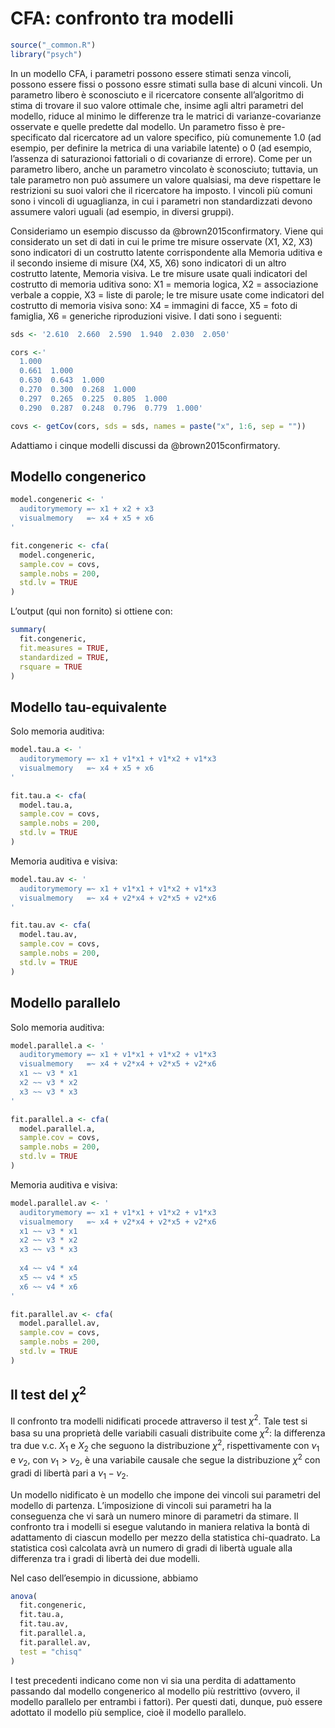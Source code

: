 # CFA: confronto tra modelli {#ch:cfa-cong-parall}

```r
source("_common.R")
library("psych")
```

In un modello CFA, i parametri  possono essere stimati senza vincoli, possono essere fissi o possono essre stimati sulla base di alcuni vincoli. Un parametro libero è sconosciuto e il ricercatore consente all'algoritmo di stima di trovare il suo valore ottimale che, insime agli altri parametri del modello, riduce al minimo le differenze tra le matrici di varianze-covarianze osservate e quelle predette dal modello. Un parametro fisso è pre-specificato dal ricercatore ad un valore specifico, più comunemente 1.0 (ad esempio, per definire la metrica di una variabile latente) o 0 (ad esempio, l'assenza di saturazionoi fattoriali o di covarianze di errore). Come per un parametro libero, anche un parametro vincolato è sconosciuto; tuttavia, un tale parametro non può assumere un valore qualsiasi, ma deve rispettare le restrizioni su suoi valori che il ricercatore ha imposto. I vincoli più comuni sono i vincoli di uguaglianza, in cui i parametri non standardizzati devono assumere valori uguali (ad esempio, in diversi gruppi).

Consideriamo un esempio discusso da @brown2015confirmatory. Viene qui considerato un set di dati in cui le prime tre misure osservate (X1, X2, X3) sono indicatori di un costrutto latente corrispondente alla Memoria uditiva e il secondo insieme di misure (X4, X5, X6) sono indicatori di un altro costrutto latente, Memoria visiva. Le tre misure usate quali indicatori del costrutto di memoria uditiva sono: X1 = memoria logica, X2 = associazione verbale a coppie, X3 = liste di parole; le tre misure usate come indicatori del costrutto di memoria visiva sono: X4 = immagini di facce, X5 = foto di famiglia, X6 = generiche riproduzioni visive. I dati sono i seguenti:

```r
sds <- '2.610  2.660  2.590  1.940  2.030  2.050'

cors <-'
  1.000
  0.661  1.000
  0.630  0.643  1.000
  0.270  0.300  0.268  1.000
  0.297  0.265  0.225  0.805  1.000
  0.290  0.287  0.248  0.796  0.779  1.000'

covs <- getCov(cors, sds = sds, names = paste("x", 1:6, sep = ""))
```

Adattiamo i cinque modelli discussi da @brown2015confirmatory.

## Modello congenerico 

```r
model.congeneric <- '
  auditorymemory =~ x1 + x2 + x3
  visualmemory   =~ x4 + x5 + x6
'
```

```r
fit.congeneric <- cfa(
  model.congeneric, 
  sample.cov = covs, 
  sample.nobs = 200, 
  std.lv = TRUE
)
```

L'output (qui non fornito) si ottiene con:

```r
summary(
  fit.congeneric, 
  fit.measures = TRUE, 
  standardized = TRUE, 
  rsquare = TRUE
)
```

## Modello tau-equivalente

Solo memoria auditiva:

```r
model.tau.a <- '
  auditorymemory =~ x1 + v1*x1 + v1*x2 + v1*x3
  visualmemory   =~ x4 + x5 + x6
'
```

```r
fit.tau.a <- cfa(
  model.tau.a, 
  sample.cov = covs, 
  sample.nobs = 200, 
  std.lv = TRUE
)
```

Memoria auditiva e visiva:

```r
model.tau.av <- '
  auditorymemory =~ x1 + v1*x1 + v1*x2 + v1*x3
  visualmemory   =~ x4 + v2*x4 + v2*x5 + v2*x6
'
```

```r
fit.tau.av <- cfa(
  model.tau.av, 
  sample.cov = covs, 
  sample.nobs = 200, 
  std.lv = TRUE
)
```

## Modello parallelo

Solo memoria auditiva:

```r
model.parallel.a <- '
  auditorymemory =~ x1 + v1*x1 + v1*x2 + v1*x3
  visualmemory   =~ x4 + v2*x4 + v2*x5 + v2*x6
  x1 ~~ v3 * x1
  x2 ~~ v3 * x2
  x3 ~~ v3 * x3
'
```

```r
fit.parallel.a <- cfa(
  model.parallel.a, 
  sample.cov = covs, 
  sample.nobs = 200, 
  std.lv = TRUE
)
```


Memoria auditiva e visiva:

```r
model.parallel.av <- '
  auditorymemory =~ x1 + v1*x1 + v1*x2 + v1*x3
  visualmemory   =~ x4 + v2*x4 + v2*x5 + v2*x6
  x1 ~~ v3 * x1
  x2 ~~ v3 * x2
  x3 ~~ v3 * x3
 
  x4 ~~ v4 * x4
  x5 ~~ v4 * x5
  x6 ~~ v4 * x6
'
```

```r
fit.parallel.av <- cfa(
  model.parallel.av, 
  sample.cov = covs, 
  sample.nobs = 200, 
  std.lv = TRUE
)
```

## Il test del $\chi^2$

Il confronto tra modelli nidificati procede attraverso il test $\chi^2$. Tale test si basa su una proprietà delle variabili casuali distribuite come $\chi^2$: la differenza tra due v.c. $X_1$ e $X_2$ che seguono la distribuzione $\chi^2$, rispettivamente con $\nu_1$ e $\nu_2$, con $\nu_1 > \nu_2$, è una variabile causale che segue la distribuzione $\chi^2$ con gradi di libertà pari a $\nu_1 - \nu_2$.

Un modello nidificato è un modello che impone dei vincoli sui parametri del modello di partenza. L'imposizione di vincoli sui parametri ha la conseguenza che vi sarà un numero minore di parametri da stimare. Il confronto tra i modelli si esegue valutando in maniera relativa la bontà di adattamento di ciascun modello per mezzo della statistica chi-quadrato. La statistica così calcolata avrà un numero di gradi di libertà uguale alla differenza tra i gradi di libertà dei due modelli. 

Nel caso dell'esempio in dicussione, abbiamo

```r
anova(
  fit.congeneric, 
  fit.tau.a, 
  fit.tau.av, 
  fit.parallel.a, 
  fit.parallel.av, 
  test = "chisq"
)
```

I test precedenti indicano come non vi sia una perdita di adattamento passando dal modello congenerico al modello più restrittivo (ovvero, il modello parallelo per entrambi i fattori). Per questi dati, dunque, può essere adottato il modello più semplice, cioè il modello parallelo.


